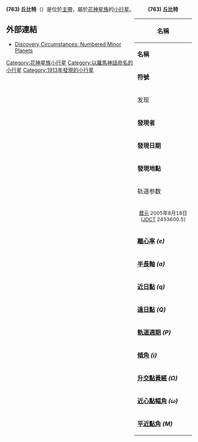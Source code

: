 <div style="float: right; text-align: center;">
'''(763) 丘比特'''
{| width="280" style="border-color: #999999; border-style: solid; border-width: 1px;"
! bgcolor="#ffffcc" colspan="2" | 名稱
|-
| '''名稱'''
|丘比特
|-
| '''符號'''
| 1913 ST; 1933 TA;<br> 1958 AF
|-
! bgcolor="#ffffcc" colspan="2" | 发现
|-
| width="140" | '''發現者'''
| [[弗朗茲·凱撒|弗朗茲·凱撒]]
|-
| '''發現日期'''
| 1913年9月25日
|-
| '''發現地點'''
| [[海德堡|海德堡]]
|-
! bgcolor="#ffffcc" colspan="2" | 轨道参数
|-
| colspan="2" align="center" | <small>[[曆元|曆元]] 2005年8月18日 ([[儒略日|JDCT]] 2453600.5)</small>
|-
| '''[[軌道離心率|離心率]] ''(e)'''''
| 0.166
|-
| '''[[半長軸|半長軸]] ''(a)'''''
| 2.241 [[天文單位|AU]]
|-
| '''[[近日點|近日點]] ''(q)'''''
| 1.869 [[天文單位|AU]]
|-
| '''[[遠日點|遠日點]] ''(Q)'''''
| 2.613 [[天文單位|AU]]
|-
| '''[[軌道週期|軌道週期]] ''(P)'''''
| 3.354 [[儒略年|a]]
|-
| '''[[傾角|傾角]] ''(i)'''''
| 4.083°
|-
| '''[[升交點黃經|升交點黃經]] ''(Ω)'''''
| 290.091°
|-
| '''[[近心點幅角|近心點幅角]] ''(ω)'''''
| 88.439°
|-
| '''[[平近點角|平近點角]] ''(M)'''''
| 133.107°
|}
</div>

'''(763) 丘比特'''（{{lang-en|763 Cupido}}）是位於[[小行星帶|主帶]]，屬於[[花神星族|花神星族]]的[[小行星|小行星]]。

==外部連結==
* [http://cfa-www.harvard.edu/iau/lists/NumberedMPs.txt Discovery Circumstances: Numbered Minor Planets]{{Wayback|url=http://cfa-www.harvard.edu/iau/lists/NumberedMPs.txt |date=20080517010638 }}

{{Minor_Planet_Number|[[小行星762|762 Pulcova]]|[[小行星764|764 Gedania]]}}
{{小天體}}

{{DEFAULTSORT:Cupido}}
[[Category:花神星族小行星|Category:花神星族小行星]]
[[Category:以羅馬神話命名的小行星|Category:以羅馬神話命名的小行星]]
[[Category:1913年發現的小行星|Category:1913年發現的小行星]]


{{S-beltasteroid-stub}}